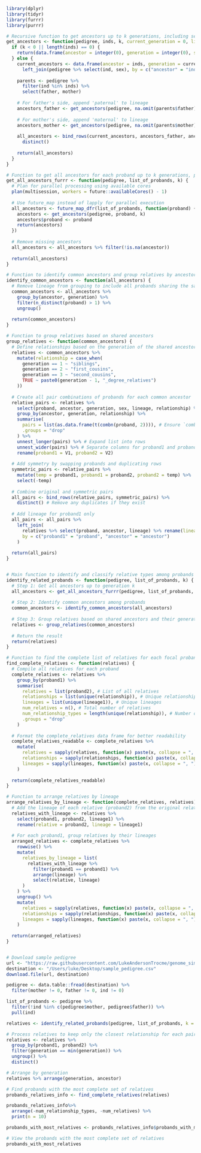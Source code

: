 ```r
library(dplyr)
library(tidyr)
library(furrr)
library(purrr)

# Recursive function to get ancestors up to k generations, including sex and lineage
get_ancestors <- function(pedigree, inds, k, current_generation = 0, lineage = "") {
  if (k < 0 || length(inds) == 0) {
    return(data.frame(ancestor = integer(0), generation = integer(0), sex = integer(0), lineage = character(0)))
  } else {
    current_ancestors <- data.frame(ancestor = inds, generation = current_generation, lineage = lineage) %>%
      left_join(pedigree %>% select(ind, sex), by = c("ancestor" = "ind"))
    
    parents <- pedigree %>%
      filter(ind %in% inds) %>%
      select(father, mother)
    
    # For father's side, append 'paternal' to lineage
    ancestors_father <- get_ancestors(pedigree, na.omit(parents$father), k - 1, current_generation + 1, lineage = paste(lineage, "p", sep = ">"))
    
    # For mother's side, append 'maternal' to lineage
    ancestors_mother <- get_ancestors(pedigree, na.omit(parents$mother), k - 1, current_generation + 1, lineage = paste(lineage, "m", sep = ">"))
    
    all_ancestors <- bind_rows(current_ancestors, ancestors_father, ancestors_mother) %>%
      distinct()
    
    return(all_ancestors)
  }
}

# Function to get all ancestors for each proband up to k generations, parallelized with furrr
get_all_ancestors_furrr <- function(pedigree, list_of_probands, k) {
  # Plan for parallel processing using available cores
  plan(multisession, workers = future::availableCores() - 1)
  
  # Use future_map instead of lapply for parallel execution
  all_ancestors <- future_map_dfr(list_of_probands, function(proband) {
    ancestors <- get_ancestors(pedigree, proband, k)
    ancestors$proband <- proband
    return(ancestors)
  })
  
  # Remove missing ancestors
  all_ancestors <- all_ancestors %>% filter(!is.na(ancestor))
  
  return(all_ancestors)
}

# Function to identify common ancestors and group relatives by ancestor and generation
identify_common_ancestors <- function(all_ancestors) {
  # Remove lineage from grouping to include all probands sharing the same ancestor
  common_ancestors <- all_ancestors %>%
    group_by(ancestor, generation) %>%
    filter(n_distinct(proband) > 1) %>%
    ungroup()
  
  return(common_ancestors)
}

# Function to group relatives based on shared ancestors
group_relatives <- function(common_ancestors) {
  # Define relationships based on the generation of the shared ancestor
  relatives <- common_ancestors %>%
    mutate(relationship = case_when(
      generation == 1 ~ "siblings",
      generation == 2 ~ "first_cousins",
      generation == 3 ~ "second_cousins",
      TRUE ~ paste0(generation - 1, "_degree_relatives")
    ))
  
  # Create all pair combinations of probands for each common ancestor
  relative_pairs <- relatives %>%
    select(proband, ancestor, generation, sex, lineage, relationship) %>%
    group_by(ancestor, generation, relationship) %>%
    summarise(
      pairs = list(as.data.frame(t(combn(proband, 2)))), # Ensure `combn` output is in the correct format
      .groups = "drop"
    ) %>%
    unnest_longer(pairs) %>% # Expand list into rows
    unnest_wider(pairs) %>% # Separate columns for proband1 and proband2
    rename(proband1 = V1, proband2 = V2)
  
  # Add symmetry by swapping probands and duplicating rows
  symmetric_pairs <- relative_pairs %>%
    mutate(temp = proband1, proband1 = proband2, proband2 = temp) %>%
    select(-temp)
  
  # Combine original and symmetric pairs
  all_pairs <- bind_rows(relative_pairs, symmetric_pairs) %>%
    distinct() # Remove any duplicates if they exist
  
  # Add lineage for proband1 only
  all_pairs <- all_pairs %>%
    left_join(
      relatives %>% select(proband, ancestor, lineage) %>% rename(lineage1 = lineage),
      by = c("proband1" = "proband", "ancestor" = "ancestor")
    )
  
  return(all_pairs)
}


# Main function to identify and classify relative types among probands
identify_related_probands <- function(pedigree, list_of_probands, k) {
  # Step 1: Get all ancestors up to generation k
  all_ancestors <- get_all_ancestors_furrr(pedigree, list_of_probands, k)
  
  # Step 2: Identify common ancestors among probands
  common_ancestors <- identify_common_ancestors(all_ancestors)
  
  # Step 3: Group relatives based on shared ancestors and their generation
  relatives <- group_relatives(common_ancestors)
  
  # Return the result
  return(relatives)
}

# Function to find the complete list of relatives for each focal proband
find_complete_relatives <- function(relatives) {
  # Compile all relatives for each proband
  complete_relatives <- relatives %>%
    group_by(proband1) %>%
    summarise(
      relatives = list(proband2), # List of all relatives
      relationships = list(unique(relationship)), # Unique relationship types
      lineages = list(unique(lineage1)), # Unique lineages
      num_relatives = n(), # Total number of relatives
      num_relationship_types = length(unique(relationship)), # Number of unique relationship types
      .groups = "drop"
    )
    
  # Format the complete_relatives data frame for better readability
  complete_relatives_readable <- complete_relatives %>%
    mutate(
      relatives = sapply(relatives, function(x) paste(x, collapse = ", ")), # Convert list to comma-separated string
      relationships = sapply(relationships, function(x) paste(x, collapse = ", ")), # Convert list to string
      lineages = sapply(lineages, function(x) paste(x, collapse = ", ")) # Convert list to string
    )
  
  return(complete_relatives_readable)
}

# Function to arrange relatives by lineage
arrange_relatives_by_lineage <- function(complete_relatives, relatives) {
  # Add the lineage of each relative (proband2) from the original relatives data
  relatives_with_lineage <- relatives %>%
    select(proband1, proband2, lineage1) %>%
    rename(relative = proband2, lineage = lineage1)
  
  # For each proband1, group relatives by their lineages
  arranged_relatives <- complete_relatives %>%
    rowwise() %>%
    mutate(
      relatives_by_lineage = list(
        relatives_with_lineage %>%
          filter(proband1 == proband1) %>%
          arrange(lineage) %>%
          select(relative, lineage)
      )
    ) %>%
    ungroup() %>%
    mutate(
      relatives = sapply(relatives, function(x) paste(x, collapse = ", ")), # Convert list to comma-separated string
      relationships = sapply(relationships, function(x) paste(x, collapse = ", ")), # Convert list to string
      lineages = sapply(lineages, function(x) paste(x, collapse = ", ")) # Convert list to string
    )
  
  return(arranged_relatives)
}



```

```r
# Download sample pedigree
url <- "https://raw.githubusercontent.com/LukeAndersonTrocme/genome_simulations/main/quick_start/pedigrees/sample_pedigree.csv"
destination <- "/Users/luke/Desktop/sample_pedigree.csv"
download.file(url, destination)

pedigree <- data.table::fread(destination) %>% 
  filter(mother != 0, father != 0, ind != 0)

list_of_probands <- pedigree %>% 
  filter(!ind %in% c(pedigree$mother, pedigree$father)) %>% 
  pull(ind) 

relatives <- identify_related_probands(pedigree, list_of_probands, k = 5) 

# Process relatives to keep only the closest relationship for each pair
relatives <- relatives %>%
  group_by(proband1, proband2) %>%
  filter(generation == min(generation)) %>%
  ungroup() %>%
  distinct()

# Arrange by generation
relatives %>% arrange(generation, ancestor)

# Find probands with the most complete set of relatives
probands_relatives_info <- find_complete_relatives(relatives)

probands_relatives_info%>%
  arrange(-num_relationship_types, -num_relatives) %>%
  print(n = 10)

probands_with_most_relatives <- probands_relatives_info$probands_with_most_relatives

# View the probands with the most complete set of relatives
probands_with_most_relatives


```